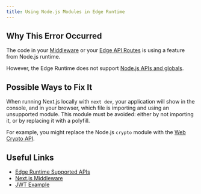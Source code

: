 ```yaml
---
title: Using Node.js Modules in Edge Runtime
---
```


## Why This Error Occurred

The code in your [Middleware](/docs/pages/building-your-application/routing/middleware) or your [Edge API Routes](/docs/pages/building-your-application/routing/api-routes) is using a feature from Node.js runtime.

However, the Edge Runtime does not support [Node.js APIs and globals](/docs/pages/api-reference/edge#unsupported-apis).

## Possible Ways to Fix It

When running Next.js locally with `next dev`, your application will show in the console, and in your browser, which file is importing and using an unsupported module. This module must be avoided: either by not importing it, or by replacing it with a polyfill.

For example, you might replace the Node.js `crypto` module with the [Web Crypto API](https://developer.mozilla.org/docs/Web/API/Web_Crypto_API).

## Useful Links

- [Edge Runtime Supported APIs](/docs/pages/api-reference/edge)
- [Next.js Middleware](/docs/pages/building-your-application/routing/middleware)
- [JWT Example](https://vercel.com/templates/next.js/jwt-authentication)
